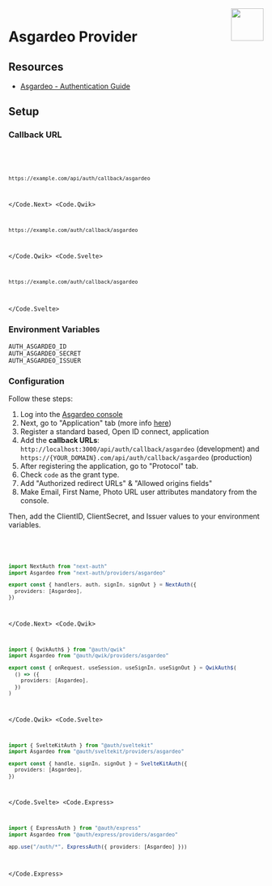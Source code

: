 
<img align="right" src="/img/providers/asgardeo.svg" width="64" height="64" />

# Asgardeo Provider

## Resources

- [Asgardeo - Authentication Guide](https://wso2.com/asgardeo/docs/guides/authentication)

## Setup

### Callback URL

<Code>
  <Code.Next>

```bash
https://example.com/api/auth/callback/asgardeo
```

  </Code.Next>
  <Code.Qwik>

```bash
https://example.com/auth/callback/asgardeo
```

  </Code.Qwik>
  <Code.Svelte>

```bash
https://example.com/auth/callback/asgardeo
```

  </Code.Svelte>
</Code>

### Environment Variables

```
AUTH_ASGARDEO_ID
AUTH_ASGARDEO_SECRET
AUTH_ASGARDEO_ISSUER
```

### Configuration

Follow these steps:

1. Log into the [Asgardeo console](https://console.asgardeo.io)
2. Next, go to "Application" tab (more info [here](https://wso2.com/asgardeo/docs/guides/applications/register-oidc-web-app/))
3. Register a standard based, Open ID connect, application
4. Add the **callback URLs**: `http://localhost:3000/api/auth/callback/asgardeo` (development) and `https://{YOUR_DOMAIN}.com/api/auth/callback/asgardeo` (production)
5. After registering the application, go to "Protocol" tab.
6. Check `code` as the grant type.
7. Add "Authorized redirect URLs" & "Allowed origins fields"
8. Make Email, First Name, Photo URL user attributes mandatory from the console.

Then, add the ClientID, ClientSecret, and Issuer values to your environment variables.

<Code>
  <Code.Next>

```ts filename="/auth.ts"
import NextAuth from "next-auth"
import Asgardeo from "next-auth/providers/asgardeo"

export const { handlers, auth, signIn, signOut } = NextAuth({
  providers: [Asgardeo],
})
```

  </Code.Next>
  <Code.Qwik>
  
```ts filename="/src/routes/plugin@auth.ts"
import { QwikAuth$ } from "@auth/qwik"
import Asgardeo from "@auth/qwik/providers/asgardeo"

export const { onRequest, useSession, useSignIn, useSignOut } = QwikAuth$(
  () => ({
    providers: [Asgardeo],
  })
)
```

  </Code.Qwik>
  <Code.Svelte>

```ts filename="/src/auth.ts"
import { SvelteKitAuth } from "@auth/sveltekit"
import Asgardeo from "@auth/sveltekit/providers/asgardeo"

export const { handle, signIn, signOut } = SvelteKitAuth({
  providers: [Asgardeo],
})
```

  </Code.Svelte>
  <Code.Express>

```ts filename="/src/app.ts"
import { ExpressAuth } from "@auth/express"
import Asgardeo from "@auth/express/providers/asgardeo"

app.use("/auth/*", ExpressAuth({ providers: [Asgardeo] }))
```

  </Code.Express>
</Code>
